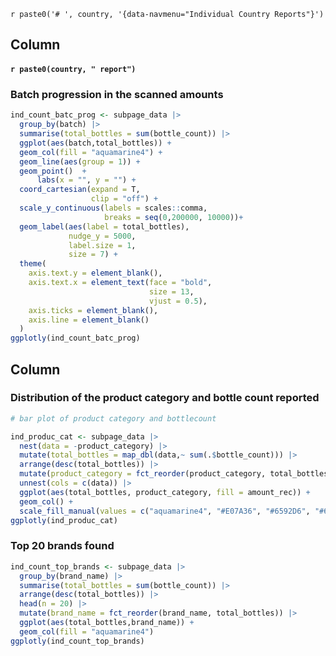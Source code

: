 `r paste0('# ', country, '{data-navmenu="Individual Country Reports"}')`



Column
------------------------

#### `r paste0(country, " report")`

### Batch progression in the scanned amounts

```r
ind_count_batc_prog <- subpage_data |> 
  group_by(batch) |> 
  summarise(total_bottles = sum(bottle_count)) |> 
  ggplot(aes(batch,total_bottles)) +
  geom_col(fill = "aquamarine4") +
  geom_line(aes(group = 1)) +
  geom_point()  +
      labs(x = "", y = "") +
  coord_cartesian(expand = T,
                  clip = "off") +
  scale_y_continuous(labels = scales::comma,
                     breaks = seq(0,200000, 10000))+
  geom_label(aes(label = total_bottles),
             nudge_y = 5000,
             label.size = 1,
             size = 7) + 
  theme(
    axis.text.y = element_blank(),
    axis.text.x = element_text(face = "bold",
                               size = 13,
                               vjust = 0.5),
    axis.ticks = element_blank(),
    axis.line = element_blank()
  )
ggplotly(ind_count_batc_prog)
```



Column
------------


### Distribution of the product category and bottle count reported

```r
# bar plot of product category and bottlecount

ind_produc_cat <- subpage_data |>
  nest(data = -product_category) |> 
  mutate(total_bottles = map_dbl(data,~ sum(.$bottle_count))) |> 
  arrange(desc(total_bottles)) |> 
  mutate(product_category = fct_reorder(product_category, total_bottles)) |> 
  unnest(cols = c(data)) |> 
  ggplot(aes(total_bottles, product_category, fill = amount_rec)) + 
  geom_col() +
  scale_fill_manual(values = c("aquamarine4", "#E07A36", "#6592D6", "#6669CC", "#992E5C"))
ggplotly(ind_produc_cat)
```


### Top 20 brands found

```r
ind_count_top_brands <- subpage_data |> 
  group_by(brand_name) |> 
  summarise(total_bottles = sum(bottle_count)) |> 
  arrange(desc(total_bottles)) |> 
  head(n = 20) |> 
  mutate(brand_name = fct_reorder(brand_name, total_bottles)) |> 
  ggplot(aes(total_bottles,brand_name)) +
  geom_col(fill = "aquamarine4")
ggplotly(ind_count_top_brands)



```
